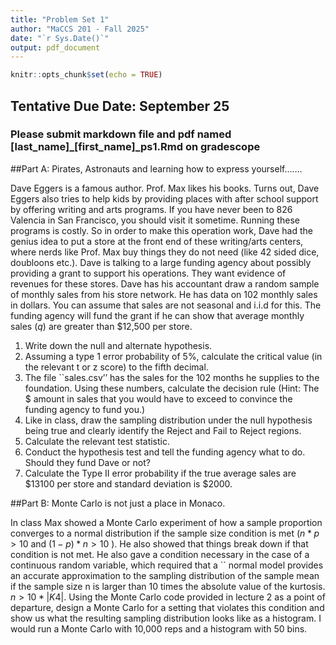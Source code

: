 ```yaml
---
title: "Problem Set 1"
author: "MaCCS 201 - Fall 2025"
date: "`r Sys.Date()`"
output: pdf_document
---
```


```r
knitr::opts_chunk$set(echo = TRUE)
```
## Tentative Due Date: September 25
### Please submit markdown file and pdf named [last_name]_[first_name]_ps1.Rmd on gradescope

##Part A: Pirates, Astronauts and learning how to express yourself.......

Dave Eggers is a famous author. Prof. Max likes his books. Turns out, Dave Eggers also tries to help kids by providing places with after school support by offering writing and arts programs. If you have never been to 826 Valencia in San Francisco, you should visit it sometime. Running these programs is costly. So in order to make this operation work, Dave had the genius idea to put a store at the front end of these writing/arts centers, where nerds like Prof. Max buy things they do not need (like 42 sided dice, doubloons etc.). Dave is talking to a large funding agency about possibly providing a grant to support his operations. They want evidence of revenues for these stores. Dave has his accountant draw a random sample of monthly sales from his store network. He has data on 102 monthly sales in dollars. You can assume that sales are not seasonal and i.i.d for this. The funding agency will fund the grant if he can show that average monthly sales ($q$) are greater than $12,500 per store. 

1. Write down the null and alternate hypothesis.
2. Assuming a type 1 error probability of 5%, calculate the critical value (in the relevant t or z score) to the fifth decimal. 
3. The file ``sales.csv'' has the sales for the 102 months he supplies to the foundation. Using these numbers, calculate the decision rule (Hint: The $ amount in sales that you would have to exceed to convince the funding agency to fund you.)
4. Like in class, draw the sampling distribution under the null hypothesis being true and clearly identify the Reject and Fail to Reject regions. 
5. Calculate the relevant test statistic. 
6. Conduct the hypothesis test and tell the funding agency what to do. Should they fund Dave or not?
7. Calculate the Type II error probability if the true average sales are \$13100 per store and standard deviation is $2000.

##Part B: Monte Carlo is not just a place in Monaco. 

In class Max showed a Monte Carlo experiment of how a sample proportion converges to a normal distribution if the sample size condition is met ($n*p>10$ and $(1-p)*n>10$ ). He also showed that things break down if that condition is not met. He also gave a condition necessary in the case of a continuous random variable, which required that a `` normal model provides an accurate approximation to the sampling distribution of the sample mean if the sample size n is larger than 10 times the absolute value of the kurtosis.
$n > 10*|K4|$. Using the Monte Carlo code provided in lecture 2 as a point of departure, design a Monte Carlo for a setting that violates this condition and show us what the resulting sampling distribution looks like as a histogram. I would run a Monte Carlo with 10,000 reps and a histogram with 50 bins. 


